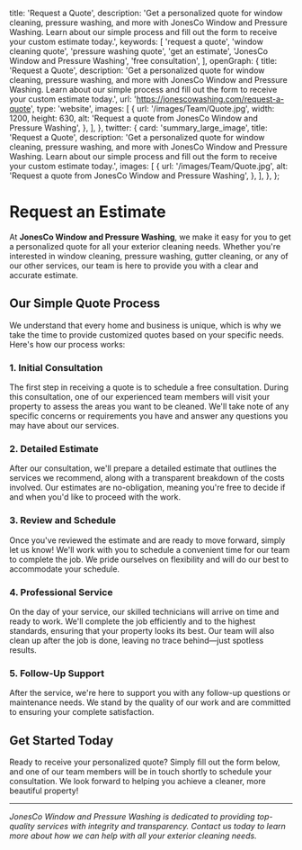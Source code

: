 
  title: 'Request a Quote',
  description: 'Get a personalized quote for window cleaning, pressure washing, and more with JonesCo Window and Pressure Washing. Learn about our simple process and fill out the form to receive your custom estimate today.',
  keywords: [
    'request a quote',
    'window cleaning quote',
    'pressure washing quote',
    'get an estimate',
    'JonesCo Window and Pressure Washing',
    'free consultation',
  ],
  openGraph: {
    title: 'Request a Quote',
    description: 'Get a personalized quote for window cleaning, pressure washing, and more with JonesCo Window and Pressure Washing. Learn about our simple process and fill out the form to receive your custom estimate today.',
    url: 'https://jonescowashing.com/request-a-quote',
    type: 'website',
    images: [
      {
        url: '/images/Team/Quote.jpg',
        width: 1200,
        height: 630,
        alt: 'Request a quote from JonesCo Window and Pressure Washing',
      },
    ],
  },
  twitter: {
    card: 'summary_large_image',
    title: 'Request a Quote',
    description: 'Get a personalized quote for window cleaning, pressure washing, and more with JonesCo Window and Pressure Washing. Learn about our simple process and fill out the form to receive your custom estimate today.',
    images: [
      {
        url: '/images/Team/Quote.jpg',
        alt: 'Request a quote from JonesCo Window and Pressure Washing',
      },
    ],
  },
};

# Request an Estimate

At **JonesCo Window and Pressure Washing**, we make it easy for you to get a personalized quote for all your exterior cleaning needs. Whether you're interested in window cleaning, pressure washing, gutter cleaning, or any of our other services, our team is here to provide you with a clear and accurate estimate.

## Our Simple Quote Process

We understand that every home and business is unique, which is why we take the time to provide customized quotes based on your specific needs. Here's how our process works:

### 1. Initial Consultation

The first step in receiving a quote is to schedule a free consultation. During this consultation, one of our experienced team members will visit your property to assess the areas you want to be cleaned. We'll take note of any specific concerns or requirements you have and answer any questions you may have about our services.

### 2. Detailed Estimate

After our consultation, we'll prepare a detailed estimate that outlines the services we recommend, along with a transparent breakdown of the costs involved. Our estimates are no-obligation, meaning you're free to decide if and when you'd like to proceed with the work.

### 3. Review and Schedule

Once you've reviewed the estimate and are ready to move forward, simply let us know! We'll work with you to schedule a convenient time for our team to complete the job. We pride ourselves on flexibility and will do our best to accommodate your schedule.

### 4. Professional Service

On the day of your service, our skilled technicians will arrive on time and ready to work. We'll complete the job efficiently and to the highest standards, ensuring that your property looks its best. Our team will also clean up after the job is done, leaving no trace behind—just spotless results.

### 5. Follow-Up Support

After the service, we're here to support you with any follow-up questions or maintenance needs. We stand by the quality of our work and are committed to ensuring your complete satisfaction.

## Get Started Today

Ready to receive your personalized quote? Simply fill out the form below, and one of our team members will be in touch shortly to schedule your consultation. We look forward to helping you achieve a cleaner, more beautiful property!

---

*JonesCo Window and Pressure Washing is dedicated to providing top-quality services with integrity and transparency. Contact us today to learn more about how we can help with all your exterior cleaning needs.*
